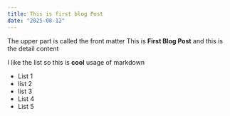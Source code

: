 ```yaml
---
title: This is first blog Post
date: "2025-08-12"
---
```

The upper part is called the front matter
This is **First Blog Post** and this is the detail content

I like the list so this is **cool** usage of markdown
- List 1
- list 2
- list 3
- List 4
- List 5